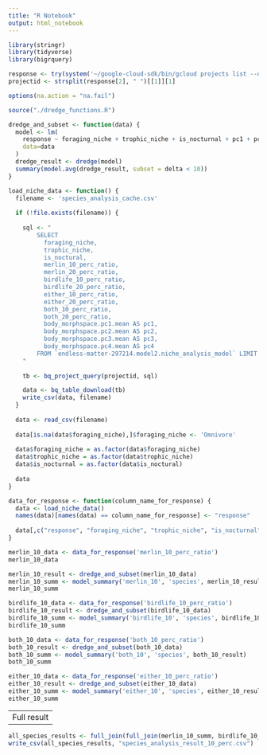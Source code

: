 ```yaml
---
title: "R Notebook"
output: html_notebook
---
```

```r
library(stringr)
library(tidyverse)
library(bigrquery)
```

```r
response <- try(system('~/google-cloud-sdk/bin/gcloud projects list --quiet', intern = T))
projectid <- strsplit(response[2], " ")[[1]][1]
```

```r
options(na.action = "na.fail") 
```

```r
source("./dredge_functions.R")
```

```r
dredge_and_subset <- function(data) {
  model <- lm(
    response ~ foraging_niche + trophic_niche + is_nocturnal + pc1 + pc2 + pc3 + pc4,
    data=data
  )
  dredge_result <- dredge(model)
  summary(model.avg(dredge_result, subset = delta < 10))
}
```

```r
load_niche_data <- function() {
  filename <- 'species_analysis_cache.csv'
  
  if (!file.exists(filename)) {
    
    sql <- "
        SELECT 
          foraging_niche, 
          trophic_niche, 
          is_noctural, 
          merlin_10_perc_ratio, 
          merlin_20_perc_ratio, 
          birdlife_10_perc_ratio, 
          birdlife_20_perc_ratio, 
          either_10_perc_ratio, 
          either_20_perc_ratio, 
          both_10_perc_ratio, 
          both_20_perc_ratio, 
          body_morphspace.pc1.mean AS pc1, 
          body_morphspace.pc2.mean AS pc2, 
          body_morphspace.pc3.mean AS pc3, 
          body_morphspace.pc4.mean AS pc4
        FROM `endless-matter-297214.model2.niche_analysis_model` LIMIT 1000 
    "
  
    tb <- bq_project_query(projectid, sql)

    data <- bq_table_download(tb)
    write_csv(data, filename)
  }
  
  data <- read_csv(filename)
  
  data[is.na(data$foraging_niche),]$foraging_niche <- 'Omnivore'
  
  data$foraging_niche = as.factor(data$foraging_niche)
  data$trophic_niche = as.factor(data$trophic_niche)
  data$is_nocturnal = as.factor(data$is_noctural)
  
  data
}

data_for_response <- function(column_name_for_response) {
  data <- load_niche_data()
  names(data)[names(data) == column_name_for_response] <- "response"
  
  data[,c("response", "foraging_niche", "trophic_niche", "is_nocturnal", "pc1", "pc2", "pc3", "pc4")]
}
```


```r
merlin_10_data <- data_for_response('merlin_10_perc_ratio')
merlin_10_data
```


```r
merlin_10_result <- dredge_and_subset(merlin_10_data)
merlin_10_summ <- model_summary('merlin_10', 'species', merlin_10_result)
merlin_10_summ
```

```r
birdlife_10_data <- data_for_response('birdlife_10_perc_ratio')
birdlife_10_result <- dredge_and_subset(birdlife_10_data)
birdlife_10_summ <- model_summary('birdlife_10', 'species', birdlife_10_result)
birdlife_10_summ
```


```r
both_10_data <- data_for_response('both_10_perc_ratio')
both_10_result <- dredge_and_subset(both_10_data)
both_10_summ <- model_summary('both_10', 'species', both_10_result)
both_10_summ
```


```r
either_10_data <- data_for_response('either_10_perc_ratio')
either_10_result <- dredge_and_subset(either_10_data)
either_10_summ <- model_summary('either_10', 'species', either_10_result)
either_10_summ
```

----------------------
Full result
----------------------
```r
all_species_results <- full_join(full_join(merlin_10_summ, birdlife_10_summ), full_join(both_10_summ, either_10_summ))
write_csv(all_species_results, "species_analysis_result_10_perc.csv")
```
